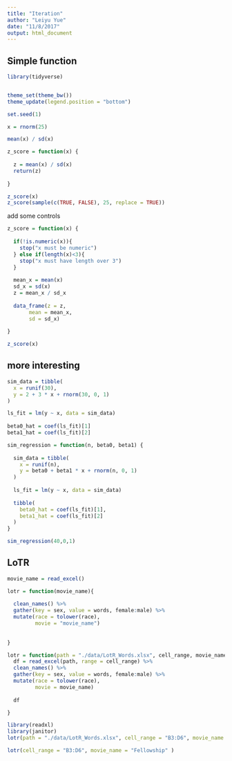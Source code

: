 ```yaml
---
title: "Iteration"
author: "Leiyu Yue"
date: "11/8/2017"
output: html_document
---
```


## Simple function
```r
library(tidyverse)


theme_set(theme_bw())
theme_update(legend.position = "bottom")

set.seed(1)

```

```r
x = rnorm(25)

mean(x) / sd(x)
```

```r
z_score = function(x) {
  
  z = mean(x) / sd(x)
  return(z)
  
}

z_score(x)
z_score(sample(c(TRUE, FALSE), 25, replace = TRUE))
```

add some controls
```r
z_score = function(x) {
  
  if(!is.numeric(x)){
    stop("x must be numeric")
  } else if(length(x)<3){
    stop("x must have length over 3")
  }
  
  mean_x = mean(x)
  sd_x = sd(x)
  z = mean_x / sd_x
  
  data_frame(z = z,
       mean = mean_x,
       sd = sd_x)
  
}

z_score(x)
```

## more interesting
```r
sim_data = tibble(
  x = runif(30),
  y = 2 + 3 * x + rnorm(30, 0, 1)
)

ls_fit = lm(y ~ x, data = sim_data)
  
beta0_hat = coef(ls_fit)[1]
beta1_hat = coef(ls_fit)[2]
```

```r
sim_regression = function(n, beta0, beta1) {
  
  sim_data = tibble(
    x = runif(n),
    y = beta0 + beta1 * x + rnorm(n, 0, 1)
  )
  
  ls_fit = lm(y ~ x, data = sim_data)
  
  tibble(
    beta0_hat = coef(ls_fit)[1],
    beta1_hat = coef(ls_fit)[2]
  )
}
```

```r
sim_regression(40,0,1)
```

## LoTR
```r
movie_name = read_excel()

lotr = function(movie_name){
  
  clean_names() %>%
  gather(key = sex, value = words, female:male) %>%
  mutate(race = tolower(race),
         movie = "movie_name")
  
  
}
```

```r
lotr = function(path = "./data/LotR_Words.xlsx", cell_range, movie_name){
  df = read_excel(path, range = cell_range) %>%
  clean_names() %>%
  gather(key = sex, value = words, female:male) %>%
  mutate(race = tolower(race),
         movie = movie_name)
  
  df

}
```

```r
library(readxl)
library(janitor)
lotr(path = "./data/LotR_Words.xlsx", cell_range = "B3:D6", movie_name = "Fellowship" )
```

```r
lotr(cell_range = "B3:D6", movie_name = "Fellowship" )
```

